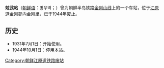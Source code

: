 {{expand|time=2014-06-11T13:44:10+00:00}}
{{unreferenced|time=2014-06-11T13:44:10+00:00}}
{{朝鮮半島車站資訊
|公司色 = black
|文字色 = 
|站名 = 竝武站
|圖片 = 
|pxl = 
|圖片說明 =
|前一站 = [[末輝里站|末輝里]]
|前一站距離 = 4.4
|後一站距離 = 4.2
|後一站 = [[内金刚站|内金刚]]
|諺文 = 병무역
|朝鮮漢字 = 竝武驛
|文觀部式 = Byeongmu-yeok
|馬-賴式 = Pyŏngmu-yŏk
|副站名 = 
|車站編號 = 
|停站路線數 = 
|所屬公司 = [[京城电气株式会社|京城电气株式会社]]
|所屬路線 = [[金刚山线|金刚山线]]
|距離 = 112.4
|起點站 = [[铁原站|铁原]]
|所在地 =[[江原道_(北)|江原道]][[金刚郡|金刚郡]]内金刚里
|車站構造 = 地面车站
|月台配置 = 
|啟用年月日 = 1931年7月1日 
|廢站年月日 = 1944年10月1日
|上下車人次 = 
|統計年度 = 
|轉車 = 
|備註 = 
|全寬備註 = 
}}

'''竝武站'''（[[朝鲜语|朝鲜语]]：병무역；{{lang|ko|竝武驛}}）曾为朝鲜半岛铁路[[金刚山线|金刚山线]]上的一个车站，位于[[江原道_(北)|江原道]][[金刚郡|金刚郡]]内金刚里，已于1944年废止。

== 历史 ==
*1931年7月1日：开始使用。
*1944年10月1日：停用本站。

{{金刚山线}}

[[Category:朝鲜江原道铁路废站|Category:朝鲜江原道铁路废站]]